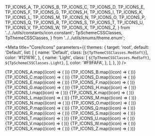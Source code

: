   TP_ICONS_A,
  TP_ICONS_B,
  TP_ICONS_C,
  TP_ICONS_D,
  TP_ICONS_E,
  TP_ICONS_F,
  TP_ICONS_G,
  TP_ICONS_H,
  TP_ICONS_I,
  TP_ICONS_K,
  TP_ICONS_L,
  TP_ICONS_M,
  TP_ICONS_N,
  TP_ICONS_O,
  TP_ICONS_P,
  TP_ICONS_Q,
  TP_ICONS_R,
  TP_ICONS_S,
  TP_ICONS_T,
  TP_ICONS_U,
  TP_ICONS_V,
  TP_ICONS_W,
  TP_ICONS_X,
  TP_ICONS_Z,
} from '../../utils/constants/icon.constant';
  TpSchemeCSSClasses,
  TpThemeCSSClasses,
} from '../../utils/enums/theme.enum';

<Meta
  title="Core/Icons"
  parameters={{
    themes: {
      target: 'root',
      default: 'Default',
      list: [
        {
          name: 'Default',
          class: [`${TpThemeCSSClasses.MedSoft}`],
          color: '#121616',
        },
        {
          name: 'Light',
          class: [
            `${TpThemeCSSClasses.MedSoft}`,
            `${TpSchemeCSSClasses.Light}`,
          ],
          color: '#F9FAFA',
        },
      ],
    },
  }}
/>

<Title>Icons</Title>

<Title>A</Title>
<IconGallery>
  {TP_ICONS_A.map((icon) => (
    <IconItem name={`${icon}.svg`}>
      <ion-icon
        src={`./icons/${icon}.svg`}
        style={{
          '--stroke': 'var(--tp-color-neutral-1)',
          '--fill': 'var(--tp-color-neutral-10)',
        }}
      ></ion-icon>
    </IconItem>
  ))}
</IconGallery>

<Title>B</Title>
<IconGallery>
  {TP_ICONS_B.map((icon) => (
    <IconItem name={`${icon}.svg`}>
      <ion-icon
        src={`./icons/${icon}.svg`}
        style={{
          '--stroke': 'var(--tp-color-neutral-1)',
          '--fill': 'var(--tp-color-neutral-10)',
        }}
      ></ion-icon>
    </IconItem>
  ))}
</IconGallery>

<Title>C</Title>
<IconGallery>
  {TP_ICONS_C.map((icon) => (
    <IconItem name={`${icon}.svg`}>
      <ion-icon
        src={`./icons/${icon}.svg`}
        style={{
          '--stroke': 'var(--tp-color-neutral-1)',
          '--fill': 'var(--tp-color-neutral-10)',
        }}
      ></ion-icon>
    </IconItem>
  ))}
</IconGallery>

<Title>D</Title>
<IconGallery>
  {TP_ICONS_D.map((icon) => (
    <IconItem name={`${icon}.svg`}>
      <ion-icon
        src={`./icons/${icon}.svg`}
        style={{
          '--stroke': 'var(--tp-color-neutral-1)',
          '--fill': 'var(--tp-color-neutral-10)',
        }}
      ></ion-icon>
    </IconItem>
  ))}
</IconGallery>

<Title>E</Title>
<IconGallery>
  {TP_ICONS_E.map((icon) => (
    <IconItem name={`${icon}.svg`}>
      <ion-icon
        src={`./icons/${icon}.svg`}
        style={{
          '--stroke': 'var(--tp-color-neutral-1)',
          '--fill': 'var(--tp-color-neutral-10)',
        }}
      ></ion-icon>
    </IconItem>
  ))}
</IconGallery>

<Title>F</Title>
<IconGallery>
  {TP_ICONS_F.map((icon) => (
    <IconItem name={`${icon}.svg`}>
      <ion-icon
        src={`./icons/${icon}.svg`}
        style={{
          '--stroke': 'var(--tp-color-neutral-1)',
          '--fill': 'var(--tp-color-neutral-10)',
        }}
      ></ion-icon>
    </IconItem>
  ))}
</IconGallery>

<Title>G</Title>
<IconGallery>
  {TP_ICONS_G.map((icon) => (
    <IconItem name={`${icon}.svg`}>
      <ion-icon
        src={`./icons/${icon}.svg`}
        style={{
          '--stroke': 'var(--tp-color-neutral-1)',
          '--fill': 'var(--tp-color-neutral-10)',
        }}
      ></ion-icon>
    </IconItem>
  ))}
</IconGallery>

<Title>H</Title>
<IconGallery>
  {TP_ICONS_H.map((icon) => (
    <IconItem name={`${icon}.svg`}>
      <ion-icon
        src={`./icons/${icon}.svg`}
        style={{
          '--stroke': 'var(--tp-color-neutral-1)',
          '--fill': 'var(--tp-color-neutral-10)',
        }}
      ></ion-icon>
    </IconItem>
  ))}
</IconGallery>

<Title>I</Title>
<IconGallery>
  {TP_ICONS_I.map((icon) => (
    <IconItem name={`${icon}.svg`}>
      <ion-icon
        src={`./icons/${icon}.svg`}
        style={{
          '--stroke': 'var(--tp-color-neutral-1)',
          '--fill': 'var(--tp-color-neutral-10)',
        }}
      ></ion-icon>
    </IconItem>
  ))}
</IconGallery>

<Title>K</Title>
<IconGallery>
  {TP_ICONS_K.map((icon) => (
    <IconItem name={`${icon}.svg`}>
      <ion-icon
        src={`./icons/${icon}.svg`}
        style={{
          '--stroke': 'var(--tp-color-neutral-1)',
          '--fill': 'var(--tp-color-neutral-10)',
        }}
      ></ion-icon>
    </IconItem>
  ))}
</IconGallery>

<Title>L</Title>
<IconGallery>
  {TP_ICONS_L.map((icon) => (
    <IconItem name={`${icon}.svg`}>
      <ion-icon
        src={`./icons/${icon}.svg`}
        style={{
          '--stroke': 'var(--tp-color-neutral-1)',
          '--fill': 'var(--tp-color-neutral-10)',
        }}
      ></ion-icon>
    </IconItem>
  ))}
</IconGallery>

<Title>M</Title>
<IconGallery>
  {TP_ICONS_M.map((icon) => (
    <IconItem name={`${icon}.svg`}>
      <ion-icon
        src={`./icons/${icon}.svg`}
        style={{
          '--stroke': 'var(--tp-color-neutral-1)',
          '--fill': 'var(--tp-color-neutral-10)',
        }}
      ></ion-icon>
    </IconItem>
  ))}
</IconGallery>

<Title>N</Title>
<IconGallery>
  {TP_ICONS_N.map((icon) => (
    <IconItem name={`${icon}.svg`}>
      <ion-icon
        src={`./icons/${icon}.svg`}
        style={{
          '--stroke': 'var(--tp-color-neutral-1)',
          '--fill': 'var(--tp-color-neutral-10)',
        }}
      ></ion-icon>
    </IconItem>
  ))}
</IconGallery>

<Title>O</Title>
<IconGallery>
  {TP_ICONS_O.map((icon) => (
    <IconItem name={`${icon}.svg`}>
      <ion-icon
        src={`./icons/${icon}.svg`}
        style={{
          '--stroke': 'var(--tp-color-neutral-1)',
          '--fill': 'var(--tp-color-neutral-10)',
        }}
      ></ion-icon>
    </IconItem>
  ))}
</IconGallery>

<Title>P</Title>
<IconGallery>
  {TP_ICONS_P.map((icon) => (
    <IconItem name={`${icon}.svg`}>
      <ion-icon
        src={`./icons/${icon}.svg`}
        style={{
          '--stroke': 'var(--tp-color-neutral-1)',
          '--fill': 'var(--tp-color-neutral-10)',
        }}
      ></ion-icon>
    </IconItem>
  ))}
</IconGallery>

<Title>Q</Title>
<IconGallery>
  {TP_ICONS_Q.map((icon) => (
    <IconItem name={`${icon}.svg`}>
      <ion-icon
        src={`./icons/${icon}.svg`}
        style={{
          '--stroke': 'var(--tp-color-neutral-1)',
          '--fill': 'var(--tp-color-neutral-10)',
        }}
      ></ion-icon>
    </IconItem>
  ))}
</IconGallery>

<Title>R</Title>
<IconGallery>
  {TP_ICONS_R.map((icon) => (
    <IconItem name={`${icon}.svg`}>
      <ion-icon
        src={`./icons/${icon}.svg`}
        style={{
          '--stroke': 'var(--tp-color-neutral-1)',
          '--fill': 'var(--tp-color-neutral-10)',
        }}
      ></ion-icon>
    </IconItem>
  ))}
</IconGallery>

<Title>S</Title>
<IconGallery>
  {TP_ICONS_S.map((icon) => (
    <IconItem name={`${icon}.svg`}>
      <ion-icon
        src={`./icons/${icon}.svg`}
        style={{
          '--stroke': 'var(--tp-color-neutral-1)',
          '--fill': 'var(--tp-color-neutral-10)',
        }}
      ></ion-icon>
    </IconItem>
  ))}
</IconGallery>

<Title>T</Title>
<IconGallery>
  {TP_ICONS_T.map((icon) => (
    <IconItem name={`${icon}.svg`}>
      <ion-icon
        src={`./icons/${icon}.svg`}
        style={{
          '--stroke': 'var(--tp-color-neutral-1)',
          '--fill': 'var(--tp-color-neutral-10)',
        }}
      ></ion-icon>
    </IconItem>
  ))}
</IconGallery>

<Title>U</Title>
<IconGallery>
  {TP_ICONS_U.map((icon) => (
    <IconItem name={`${icon}.svg`}>
      <ion-icon
        src={`./icons/${icon}.svg`}
        style={{
          '--stroke': 'var(--tp-color-neutral-1)',
          '--fill': 'var(--tp-color-neutral-10)',
        }}
      ></ion-icon>
    </IconItem>
  ))}
</IconGallery>

<Title>V</Title>
<IconGallery>
  {TP_ICONS_V.map((icon) => (
    <IconItem name={`${icon}.svg`}>
      <ion-icon
        src={`./icons/${icon}.svg`}
        style={{
          '--stroke': 'var(--tp-color-neutral-1)',
          '--fill': 'var(--tp-color-neutral-10)',
        }}
      ></ion-icon>
    </IconItem>
  ))}
</IconGallery>

<Title>W</Title>
<IconGallery>
  {TP_ICONS_W.map((icon) => (
    <IconItem name={`${icon}.svg`}>
      <ion-icon
        src={`./icons/${icon}.svg`}
        style={{
          '--stroke': 'var(--tp-color-neutral-1)',
          '--fill': 'var(--tp-color-neutral-10)',
        }}
      ></ion-icon>
    </IconItem>
  ))}
</IconGallery>

<Title>X</Title>
<IconGallery>
  {TP_ICONS_X.map((icon) => (
    <IconItem name={`${icon}.svg`}>
      <ion-icon
        src={`./icons/${icon}.svg`}
        style={{
          '--stroke': 'var(--tp-color-neutral-1)',
          '--fill': 'var(--tp-color-neutral-10)',
        }}
      ></ion-icon>
    </IconItem>
  ))}
</IconGallery>

<Title>Z</Title>
<IconGallery>
  {TP_ICONS_Z.map((icon) => (
    <IconItem name={`${icon}.svg`}>
      <ion-icon
        src={`./icons/${icon}.svg`}
        style={{
          '--stroke': 'var(--tp-color-neutral-1)',
          '--fill': 'var(--tp-color-neutral-10)',
        }}
      ></ion-icon>
    </IconItem>
  ))}
</IconGallery>
